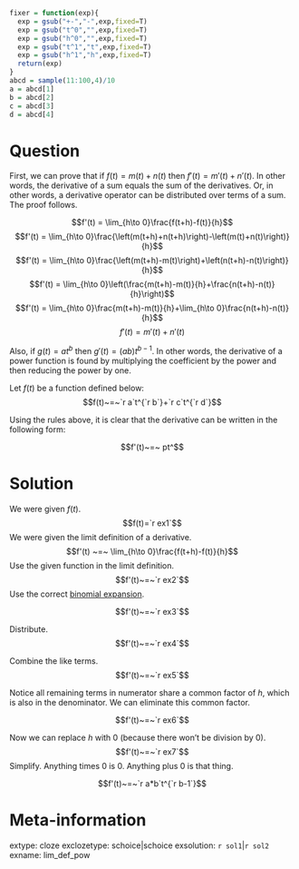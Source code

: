 ```r
fixer = function(exp){
  exp = gsub("+-","-",exp,fixed=T)
  exp = gsub("t^0","",exp,fixed=T)
  exp = gsub("h^0","",exp,fixed=T)
  exp = gsub("t^1","t",exp,fixed=T)
  exp = gsub("h^1","h",exp,fixed=T)
  return(exp)
}
abcd = sample(11:100,4)/10
a = abcd[1]
b = abcd[2]
c = abcd[3]
d = abcd[4]

```

Question
========

First, we can prove that if $f(t) = m(t)+n(t)$ then $f'(t) = m'(t)+n'(t)$. In other words, the derivative of a sum equals the sum of the derivatives. Or, in other words, a derivative operator can be distributed over terms of a sum. The proof follows.

$$f'(t) = \lim_{h\to 0}\frac{f(t+h)-f(t)}{h}$$
$$f'(t) = \lim_{h\to 0}\frac{\left(m(t+h)+n(t+h)\right)-\left(m(t)+n(t)\right)}{h}$$
$$f'(t) = \lim_{h\to 0}\frac{\left(m(t+h)-m(t)\right)+\left(n(t+h)-n(t)\right)}{h}$$
$$f'(t) = \lim_{h\to 0}\left(\frac{m(t+h)-m(t)}{h}+\frac{n(t+h)-n(t)}{h}\right)$$
$$f'(t) = \lim_{h\to 0}\frac{m(t+h)-m(t)}{h}+\lim_{h\to 0}\frac{n(t+h)-n(t)}{h}$$
$$f'(t) = m'(t)+n'(t)$$

Also, if $g(t) = at^b$ then $g'(t) = (ab)t^{b-1}$. In other words, the derivative of a power function is found by multiplying the coefficient by the power and then reducing the power by one.



Let $f(t)$ be a function defined below:
$$f(t)~=~`r a`t^{`r b`}+`r c`t^{`r d`}$$

Using the rules above, it is clear that the derivative can be written in the following form:

$$f'(t)~=~ pt^$$




Solution
========

We were given $f(t)$.
$$f(t)=`r ex1`$$
We were given the limit definition of a derivative.
$$f'(t) ~=~ \lim_{h\to 0}\frac{f(t+h)-f(t)}{h}$$
Use the given function in the limit definition.
$$f'(t)~=~`r ex2`$$
Use the correct [binomial expansion](https://en.wikipedia.org/wiki/Binomial_theorem).

$$f'(t)~=~`r ex3`$$

Distribute.
$$f'(t)~=~`r ex4`$$

Combine the like terms.
$$f'(t)~=~`r ex5`$$

Notice all remaining terms in numerator share a common factor of $h$, which is also in the denominator. We can eliminate this common factor.

$$f'(t)~=~`r ex6`$$

Now we can replace $h$ with $0$ (because there won't be division by 0).
$$f'(t)~=~`r ex7`$$
Simplify. Anything times 0 is 0. Anything plus 0 is that thing.

$$f'(t)~=~`r a*b`t^{`r b-1`}$$



Meta-information
============
extype: cloze
exclozetype: schoice|schoice
exsolution: `r sol1`|`r sol2`
exname: lim_def_pow